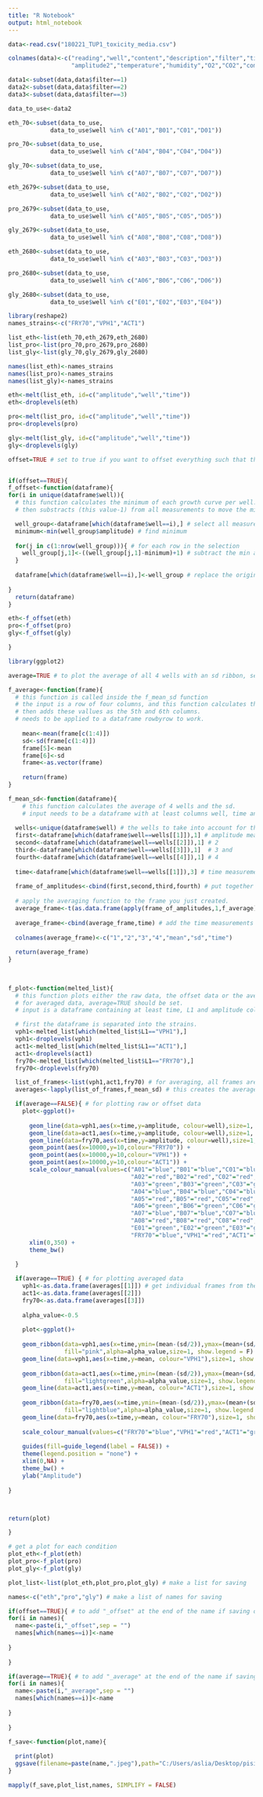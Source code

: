 ---
title: "R Notebook"
output: html_notebook
---

```{r}

data<-read.csv("180221_TUP1_toxicity_media.csv")
```

```{r}
colnames(data)<-c("reading","well","content","description","filter","time","amplitude","phase",
                  "amplitude2","temperature","humidity","O2","CO2","comments")

data1<-subset(data,data$filter==1)
data2<-subset(data,data$filter==2)
data3<-subset(data,data$filter==3)

data_to_use<-data2

eth_70<-subset(data_to_use,
            data_to_use$well %in% c("A01","B01","C01","D01"))

pro_70<-subset(data_to_use,
            data_to_use$well %in% c("A04","B04","C04","D04"))

gly_70<-subset(data_to_use,
            data_to_use$well %in% c("A07","B07","C07","D07"))

eth_2679<-subset(data_to_use,
            data_to_use$well %in% c("A02","B02","C02","D02"))

pro_2679<-subset(data_to_use,
            data_to_use$well %in% c("A05","B05","C05","D05"))

gly_2679<-subset(data_to_use,
            data_to_use$well %in% c("A08","B08","C08","D08"))

eth_2680<-subset(data_to_use,
            data_to_use$well %in% c("A03","B03","C03","D03"))

pro_2680<-subset(data_to_use,
            data_to_use$well %in% c("A06","B06","C06","D06"))

gly_2680<-subset(data_to_use,
            data_to_use$well %in% c("E01","E02","E03","E04"))

```

```{r}
library(reshape2)
names_strains<-c("FRY70","VPH1","ACT1")

list_eth<-list(eth_70,eth_2679,eth_2680)
list_pro<-list(pro_70,pro_2679,pro_2680)
list_gly<-list(gly_70,gly_2679,gly_2680)

names(list_eth)<-names_strains
names(list_pro)<-names_strains
names(list_gly)<-names_strains

eth<-melt(list_eth, id=c("amplitude","well","time"))
eth<-droplevels(eth)

pro<-melt(list_pro, id=c("amplitude","well","time"))
pro<-droplevels(pro)

gly<-melt(list_gly, id=c("amplitude","well","time"))
gly<-droplevels(gly)
```

```{r}
offset=TRUE # set to true if you want to offset everything such that the minimum of all the curves will be 1.  


if(offset==TRUE){
f_offset<-function(dataframe){
for(i in unique(dataframe$well)){ 
  # this function calculates the minimum of each growth curve per well.
  # then substracts (this value-1) from all measurements to move the min of the curve to 1.

  well_group<-dataframe[which(dataframe$well==i),] # select all measurements of a given well
  minimum<-min(well_group$amplitude) # find minimum
 
  for(j in c(1:nrow(well_group))){ # for each row in the selection
    well_group[j,1]<-((well_group[j,1]-minimum)+1) # subtract the min and add 1.
  }
  
  dataframe[which(dataframe$well==i),]<-well_group # replace the original dataframe with these new values.
  
}
  return(dataframe)
}

eth<-f_offset(eth)
pro<-f_offset(pro)
gly<-f_offset(gly)

}
```


```{r}
library(ggplot2)

average=TRUE # to plot the average of all 4 wells with an sd ribbon, set to TRUE

f_average<-function(frame){ 
  # this function is called inside the f_mean_sd function
  # the input is a row of four columns, and this function calculates the mean and sd
  # then adds these vallues as the 5th and 6th columns. 
  # needs to be applied to a dataframe rowbyrow to work. 
  
    mean<-mean(frame[c(1:4)])
    sd<-sd(frame[c(1:4)])
    frame[5]<-mean
    frame[6]<-sd
    frame<-as.vector(frame)
    
    return(frame)
}

f_mean_sd<-function(dataframe){
    # this function calculates the average of 4 wells and the sd. 
    # input needs to be a dataframe with at least columns well, time and amplitude.
  
  wells<-unique(dataframe$well) # the wells to take into account for the calculation
  first<-dataframe[which(dataframe$well==wells[[1]]),1] # amplitude measurements of well 1
  second<-dataframe[which(dataframe$well==wells[[2]]),1] # 2 
  third<-dataframe[which(dataframe$well==wells[[3]]),1]  # 3 and
  fourth<-dataframe[which(dataframe$well==wells[[4]]),1] # 4
  
  time<-dataframe[which(dataframe$well==wells[[1]]),3] # time measurements of well 1, for plotting purposes. Otherwise I have no x axis to plot against. 
  
  frame_of_amplitudes<-cbind(first,second,third,fourth) # put together the four measurements per timepoint.
  
  # apply the averaging function to the frame you just created. 
  average_frame<-t(as.data.frame(apply(frame_of_amplitudes,1,f_average))) 
    
  average_frame<-cbind(average_frame,time) # add the time measurements to the frame
  
  colnames(average_frame)<-c("1","2","3","4","mean","sd","time")
  
  return(average_frame)
}
  
  

f_plot<-function(melted_list){
  # this function plots either the raw data, the offset data or the averaged data based on the input. 
  # for averaged data, average=TRUE should be set. 
  # input is a dataframe containing at least time, L1 and amplitude columns

  # first the dataframe is separated into the strains.  
  vph1<-melted_list[which(melted_list$L1=="VPH1"),]
  vph1<-droplevels(vph1)
  act1<-melted_list[which(melted_list$L1=="ACT1"),]
  act1<-droplevels(act1)
  fry70<-melted_list[which(melted_list$L1=="FRY70"),]
  fry70<-droplevels(fry70)

  list_of_frames<-list(vph1,act1,fry70) # for averaging, all frames are put into a list
  averages<-lapply(list_of_frames,f_mean_sd) # this creates the averaged data

  if(average==FALSE){ # for plotting raw or offset data
    plot<-ggplot()+
  
      geom_line(data=vph1,aes(x=time,y=amplitude, colour=well),size=1, show.legend = FALSE) +
      geom_line(data=act1,aes(x=time,y=amplitude, colour=well),size=1, show.legend = FALSE) +
      geom_line(data=fry70,aes(x=time,y=amplitude, colour=well),size=1, show.legend = FALSE) +
      geom_point(aes(x=10000,y=10,colour="FRY70")) +
      geom_point(aes(x=10000,y=10,colour="VPH1")) +
      geom_point(aes(x=10000,y=10,colour="ACT1")) +
      scale_colour_manual(values=c("A01"="blue","B01"="blue","C01"="blue","D01"="blue",
                                   "A02"="red","B02"="red","C02"="red","D02"="red",
                                   "A03"="green","B03"="green","C03"="green","D03"="green",
                                   "A04"="blue","B04"="blue","C04"="blue","D04"="blue",
                                   "A05"="red","B05"="red","C05"="red","D05"="red",
                                   "A06"="green","B06"="green","C06"="green","D06"="green",
                                   "A07"="blue","B07"="blue","C07"="blue","D07"="blue",
                                   "A08"="red","B08"="red","C08"="red","D08"="red",
                                   "E01"="green","E02"="green","E03"="green","E04"="green",
                                   "FRY70"="blue","VPH1"="red","ACT1"="green")) +
      xlim(0,350) +
      theme_bw()
  
  }

  if(average==TRUE) { # for plotting averaged data
    vph1<-as.data.frame(averages[[1]]) # get individual frames from the list averages
    act1<-as.data.frame(averages[[2]])
    fry70<-as.data.frame(averages[[3]])
    
    alpha_value<-0.5
  
    plot<-ggplot()+
  
    geom_ribbon(data=vph1,aes(x=time,ymin=(mean-(sd/2)),ymax=(mean+(sd/2))),
                fill="pink",alpha=alpha_value,size=1, show.legend = F) +
    geom_line(data=vph1,aes(x=time,y=mean, colour="VPH1"),size=1, show.legend = T) +
  
    geom_ribbon(data=act1,aes(x=time,ymin=(mean-(sd/2)),ymax=(mean+(sd/2))),
                fill="lightgreen",alpha=alpha_value,size=1, show.legend = F) +
    geom_line(data=act1,aes(x=time,y=mean, colour="ACT1"),size=1, show.legend = T) +  
  
    geom_ribbon(data=fry70,aes(x=time,ymin=(mean-(sd/2)),ymax=(mean+(sd/2))),
                fill="lightblue",alpha=alpha_value,size=1, show.legend = F) +
    geom_line(data=fry70,aes(x=time,y=mean, colour="FRY70"),size=1, show.legend = T) +
    
    scale_colour_manual(values=c("FRY70"="blue","VPH1"="red","ACT1"="green")) +
      
    guides(fill=guide_legend(label = FALSE)) +
    theme(legend.position = "none") +
    xlim(0,NA) +
    theme_bw() +
    ylab("Amplitude")
  
}



return(plot)

}

# get a plot for each condition
plot_eth<-f_plot(eth)
plot_pro<-f_plot(pro)
plot_gly<-f_plot(gly)

plot_list<-list(plot_eth,plot_pro,plot_gly) # make a list for saving

names<-c("eth","pro","gly") # make a list of names for saving

if(offset==TRUE){ # to add "_offset" at the end of the name if saving offset data
for(i in names){
  name<-paste(i,"_offset",sep = "")
  names[which(names==i)]<-name
  
}
  
}

if(average==TRUE){ # to add "_average" at the end of the name if saving averaged data
for(i in names){
  name<-paste(i,"_average",sep = "")
  names[which(names==i)]<-name
  
}
  
}

f_save<-function(plot,name){
  
  print(plot)
  ggsave(filename=paste(name,".jpeg"),path="C:/Users/aslia/Desktop/pisi/ETH/master project/labbook/plots/feb18/180221_TUP1_biolector")
}

mapply(f_save,plot_list,names, SIMPLIFY = FALSE)

```


```{r}

```

